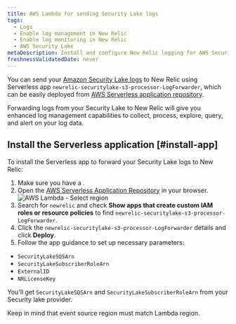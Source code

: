 ```yaml
---
title: AWS Lambda for sending Security Lake logs
tags:
  - Logs
  - Enable log management in New Relic
  - Enable log monitoring in New Relic
  - AWS Security Lake
metaDescription: Install and configure New Relic logging for AWS Security Lake
freshnessValidatedDate: never
---
```



You can send your [Amazon Security Lake logs](https://docs.aws.amazon.com/security-lake/latest/userguide/internal-sources.html) to New Relic using Serverless app 
`newrelic-securitylake-s3-processor-LogForwarder`, which can be easily deployed from [AWS Serverless application repository](https://serverlessrepo.aws.amazon.com/applications).

Forwarding logs from your Security Lake to New Relic will give you enhanced log management capabilities to collect, process, explore, query, and alert on your log data.

## Install the Serverless application [#install-app]

To install the Serverless app to forward your Security Lake logs to New Relic:

1. Make sure you have a <InlinePopover type="licenseKey" />.
2. Open the [AWS Serverless Application Repository](https://serverlessrepo.aws.amazon.com/applications) in your browser.
   <img title="AWS Lambda - Select region" alt="AWS Lambda - Select region" src={serverlessAWSLambdaSelectRegion}/>
3. Search for `newrelic` and check **Show apps that create custom IAM roles or resource policies** to find `newrelic-securitylake-s3-processor-LogForwarder`.
4. Click the `newrelic-securitylake-s3-processor-LogForwarder` details and click **Deploy**.
5. Follow the app guidance to set up necessary parameters:
* `SecurityLakeSQSArn`
* `SecurityLakeSubscriberRoleArn`
* `ExternalID`
* `NRLicenseKey`

You'll get `SecurityLakeSQSArn` and `SecurityLakeSubscriberRoleArn` from your Security lake provider.

Keep in mind that event source region must match Lambda region.
